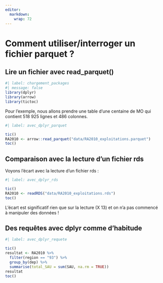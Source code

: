 ```yaml
---
editor: 
  markdown: 
    wrap: 72
---
```


# Comment utiliser/interroger un fichier parquet ? {.backgroundTitre}

## Lire un fichier avec read_parquet()

```r
#| label: chargement_packages
#| message: false
library(dplyr)
library(arrow)
library(tictoc)
```


Pour l'exemple, nous allons prendre une table d'une centaine de MO qui contient 518 925 lignes et 486 colonnes.

```r
#| label: avec_dplyr_parquet

tic()
RA2010 <- arrow::read_parquet("data/RA2010_exploitations.parquet")
toc()
```
## Comparaison avec la lecture d'un fichier rds

Voyons l'écart avec la lecture d'un fichier rds :  

```r
#| label: avec_dplyr_rds

tic()
RA2010 <- readRDS("data/RA2010_exploitations.rds")
toc()
```
L'écart est significatif rien que sur la lecture (X 13) et on n'a pas commencé à manipuler des données !

## Des requêtes avec dplyr comme d'habitude

```r
#| label: avec_dplyr_requete

tic()
resultat <- RA2010 %>% 
  filter(region == "93") %>% 
  group_by(dep) %>% 
  summarise(total_SAU = sum(SAU, na.rm = TRUE))
resultat
toc()
```